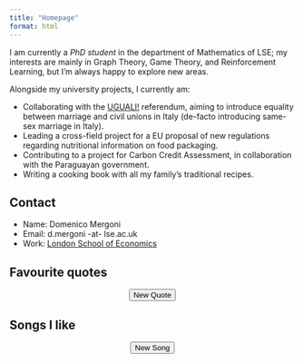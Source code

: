 ```yaml
---
title: "Homepage"
format: html
---
```


I am currently a *PhD student* in the department of Mathematics of LSE; my interests are mainly in Graph Theory, Game Theory, and Reinforcement Learning, but I'm always happy to explore new areas.

Alongside my university projects, I currently am:

-   Collaborating with the [UGUALI!](https://firmereferendum.giustizia.it/referendum/open/dettaglio-open/3600000) referendum, aiming to introduce equality between marriage and civil unions in Italy (de-facto introducing same-sex marriage in Italy).
-   Leading a cross-field project for a EU proposal of new regulations regarding nutritional information on food packaging. 
-   Contributing to a project for Carbon Credit Assessment, in collaboration with the Paraguayan government.
-   Writing a cooking book with all my family's traditional recipes.

:::::: column-margin
::: callout-note
## Contact

-   Name: Domenico Mergoni
-   Email: d.mergoni -at- lse.ac.uk
-   Work: [London School of Economics](https://www.lse.ac.uk/mathematics)
:::

::: callout-tip
## Favourite quotes

```{=html}
<div id = "quoteDisplay">
</div>
<center><button onclick="newQuote()">New Quote</button></center>
<script src="javascripts/quotes.js"></script>
```
:::

::: callout-caution
## Songs I like

```{=html}
<div id = "musicDisplay">
</div>
<center><button onclick="newMusic()">New Song</button></center>
<script src="javascripts/music.js"></script>
```
:::
::::::

